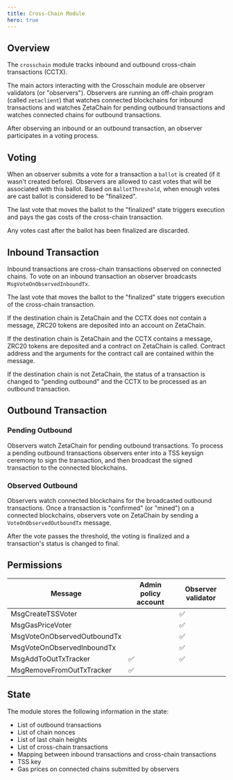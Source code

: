 ```yaml
---
title: Cross-Chain Module
hero: true
---
```


## Overview

The `crosschain` module tracks inbound and outbound cross-chain transactions
(CCTX).

The main actors interacting with the Crosschain module are observer validators
(or "observers"). Observers are running an off-chain program (called
`zetaclient`) that watches connected blockchains for inbound transactions and
watches ZetaChain for pending outbound transactions and watches connected chains
for outbound transactions.

After observing an inbound or an outbound transaction, an observer participates
in a voting process.

## Voting

When an observer submits a vote for a transaction a `ballot` is created (if it
wasn't created before). Observers are allowed to cast votes that will be
associated with this ballot. Based on `BallotThreshold`, when enough votes are
cast ballot is considered to be "finalized".

The last vote that moves the ballot to the "finalized" state triggers execution
and pays the gas costs of the cross-chain transaction.

Any votes cast after the ballot has been finalized are discarded.

## Inbound Transaction

Inbound transactions are cross-chain transactions observed on connected chains.
To vote on an inbound transaction an observer broadcasts
`MsgVoteOnObservedInboundTx`.

The last vote that moves the ballot to the "finalized" state triggers execution
of the cross-chain transaction.

If the destination chain is ZetaChain and the CCTX does not contain a message,
ZRC20 tokens are deposited into an account on ZetaChain.

If the destination chain is ZetaChain and the CCTX contains a message, ZRC20
tokens are deposited and a contract on ZetaChain is called. Contract address and
the arguments for the contract call are contained within the message.

If the destination chain is not ZetaChain, the status of a transaction is
changed to "pending outbound" and the CCTX to be processed as an outbound
transaction.

## Outbound Transaction

### Pending Outbound

Observers watch ZetaChain for pending outbound transactions. To process a
pending outbound transactions observers enter into a TSS keysign ceremony to
sign the transaction, and then broadcast the signed transaction to the connected
blockchains.

### Observed Outbound

Observers watch connected blockchains for the broadcasted outbound transactions.
Once a transaction is "confirmed" (or "mined") on a connected blockchains,
observers vote on ZetaChain by sending a `VoteOnObservedOutboundTx` message.

After the vote passes the threshold, the voting is finalized and a transaction's
status is changed to final.

## Permissions

| Message                     | Admin policy account | Observer validator |
| --------------------------- | -------------------- | ------------------ |
| MsgCreateTSSVoter           |                      | ✅                 |
| MsgGasPriceVoter            |                      | ✅                 |
| MsgVoteOnObservedOutboundTx |                      | ✅                 |
| MsgVoteOnObservedInboundTx  |                      | ✅                 |
| MsgAddToOutTxTracker        | ✅                   | ✅                 |
| MsgRemoveFromOutTxTracker   | ✅                   |                    |

## State

The module stores the following information in the state:

- List of outbound transactions
- List of chain nonces
- List of last chain heights
- List of cross-chain transactions
- Mapping between inbound transactions and cross-chain transactions
- TSS key
- Gas prices on connected chains submitted by observers
